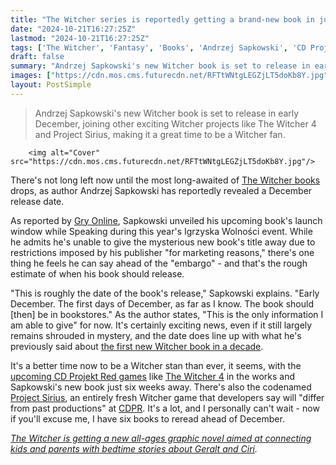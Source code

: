 ```yaml
---
title: "The Witcher series is reportedly getting a brand-new book in just 6 weeks"
date: "2024-10-21T16:27:25Z"
lastmod: "2024-10-21T16:27:25Z"
tags: ['The Witcher', 'Fantasy', 'Books', 'Andrzej Sapkowski', 'CD Projekt Red', 'Video Games', 'RPG']
draft: false
summary: "Andrzej Sapkowski's new Witcher book is set to release in early December, joining other exciting Witcher projects like The Witcher 4 and Project Sirius, making it a great time to be a Witcher fan."
images: ["https://cdn.mos.cms.futurecdn.net/RFTtWNtgLEGZjLT5doKb8Y.jpg"]
layout: PostSimple
---
```

> Andrzej Sapkowski's new Witcher book is set to release in early December, joining other exciting Witcher projects like The Witcher 4 and Project Sirius, making it a great time to be a Witcher fan.


        <img alt="Cover" src="https://cdn.mos.cms.futurecdn.net/RFTtWNtgLEGZjLT5doKb8Y.jpg"/>
        
There's not long left now until the most long-awaited of [<u>The Witcher books</u>](https://www.gamesradar.com/the-witcher-books/) drops, as author Andrzej Sapkowski has reportedly revealed a December release date.

As reported by [<u>Gry Online</u>](https://www.gry-online.pl/newsroom/andrzej-sapkowski-podal-termin-premiery-nowego-wiedzmina/zc2b0e3), Sapkowski unveiled his upcoming book's launch window while Speaking during this year's Igrzyska Wolności event. While he admits he's unable to give the mysterious new book's title away due to restrictions imposed by his publisher "for marketing reasons," there's one thing he feels he can say ahead of the "embargo" - and that's the rough estimate of when his book should release.

"This is roughly the date of the book's release," Sapkowski explains. "Early December. The first days of December, as far as I know. The book should [then] be in bookstores." As the author states, "This is the only information I am able to give" for now. It's certainly exciting news, even if it still largely remains shrouded in mystery, and the date does line up with what he's previously said about [<u>the first new Witcher book in a decade</u>](https://www.gamesradar.com/the-first-new-witcher-book-in-a-decade-is-no-longer-than-a-year-away/).

It's a better time now to be a Witcher stan than ever, it seems, with the [<u>upcoming CD Projekt Red games</u>](https://www.gamesradar.com/upcoming-cd-projekt-red-games/) like [<u>The Witcher 4</u>](https://www.gamesradar.com/the-witcher-4-release-date/) in the works and Sapkowski's new book just six weeks away. There's also the codenamed [<u>Project Sirius</u>](https://www.gamesradar.com/cdpr-reveals-more-about-the-witcher-sirius-the-new-game-from-the-molasses-flood/), an entirely fresh Witcher game that developers say will "differ from past productions" at [CDPR](https://www.gamesradar.com/tag/cd-projekt-red/). It's a lot, and I personally can't wait - now if you'll excuse me, I have six books to reread ahead of December.

[<u><em>The Witcher is getting a new all-ages graphic novel aimed at connecting kids and parents with bedtime stories about Geralt and Ciri</em></u>](https://www.gamesradar.com/comics/the-witcher-is-getting-a-new-all-ages-graphic-novel-aimed-at-connecting-kids-and-parents-with-bedtime-stories-about-geralt-and-ciri/)*.*
        